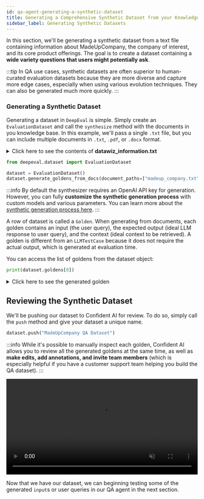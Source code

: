 ```yaml
---
id: qa-agent-generating-a-synthetic-dataset
title: Generating a Comprehensive Synthetic Dataset from your Knowledge Base
sidebar_label: Generating Synthetic Datasets
---
```


In this section, we'll be generating a synthetic dataset from a text file containing information about MadeUpCompany, the company of interest, and its core product offerings. The goal is to create a dataset containing a **wide variety questions that users might potentially ask**.

:::tip
In QA use cases, synthetic datasets are often superior to human-curated evaluation datasets because they are more diverse and capture more edge cases, especially when using various evolution techniques. They can also be generated much more quickly.
:::

### Generating a Synthetic Dataset

Generating a dataset in `DeepEval` is simple. Simply create an `EvaluationDataset` and call the `synthesize` method with the documents in you knowledge base. In this example, we'll pass a single `.txt` file, but you can include multiple documents in `.txt`, `.pdf`, or `.docx` format.

<details><summary>Click here to see the contents of <strong>datawiz_information.txt</strong></summary>
<p>

```
About MadeUpCompany
MadeUpCompany is a pioneering technology firm founded in 2010, specializing in cloud computing, data analytics, and machine learning. Headquartered in San Francisco, California, we have a global presence with satellite offices in New York, London, and Tokyo. Our mission is to empower businesses and individuals with cutting-edge technology that enhances efficiency, scalability, and innovation.

With a diverse team of experts from various industries—including AI research, cybersecurity, and enterprise software development—we push the boundaries of what’s possible. Our commitment to continuous improvement, security, and customer success has earned us recognition as a leader in the tech space.

Our Values
At MadeUpCompany, we believe in:

Innovation – Continuously developing and refining solutions that meet the evolving needs of businesses.
Security & Privacy – Implementing world-class security protocols to protect our customers' data.
Customer-Centric Approach – Designing intuitive, powerful tools that make complex technology accessible.
Sustainability – Ensuring our infrastructure is energy-efficient and environmentally responsible.
Products and Services
We offer a comprehensive suite of cloud-based solutions that streamline operations, enhance decision-making, and power AI-driven insights.

CloudMate – Secure and Scalable Cloud Storage
CloudMate is our flagship cloud storage solution, designed for businesses of all sizes. Features include:
✅ Seamless data migration with automated backups
✅ Military-grade encryption and multi-factor authentication
✅ Role-based access control for enterprise security
✅ AI-powered file organization and search capabilities

DataWiz – Advanced Data Analytics
DataWiz transforms raw data into actionable insights using cutting-edge machine learning models. Features include:
📊 Predictive analytics for demand forecasting and customer behavior modeling
📊 Real-time dashboards with customizable reporting
📊 API integrations with popular business intelligence tools
📊 Automated anomaly detection for fraud prevention and operational efficiency

Custom AI Solutions
We provide tailored machine learning models to optimize business workflows, automate repetitive tasks, and enhance decision-making. From NLP-based chatbots to AI-driven recommendation engines, we develop bespoke AI solutions for various industries.

Pricing
We offer flexible pricing plans to meet the needs of individuals, small businesses, and large enterprises.

CloudMate Plans

Basic: $9.99/month – 100GB storage, essential security features
Professional: $29.99/month – 1TB storage, enhanced security, priority support
Enterprise: Custom pricing – Unlimited storage, advanced compliance tools, dedicated account manager
DataWiz Plans

Starter: $49/month – Basic analytics, limited AI insights
Growth: $99/month – Advanced machine learning models, predictive analytics
Enterprise: Custom pricing – Full AI customization, dedicated data scientists
Custom AI Solutions – Pricing is determined based on project scope and complexity. Contact our sales team for a personalized quote.

Technical Support
Our award-winning customer support team is available 24/7 to assist with any technical issues. Support channels include:
📞 Toll-free phone support
💬 Live chat assistance
📧 Email support with guaranteed response within 6 hours
📚 Comprehensive FAQ and user guides available on our website
👥 Community forum for peer-to-peer discussions and best practices

Most technical issues are resolved within 24 hours, ensuring minimal downtime for your business.

Security and Compliance
Security is at the heart of everything we do. MadeUpCompany adheres to the highest security and regulatory standards, including:

🔒 GDPR, HIPAA, and SOC 2 Compliance – Ensuring global security and data protection compliance.
🔒 End-to-End Encryption – Protecting data in transit and at rest with AES-256 encryption.
🔒 Zero Trust Architecture – Implementing rigorous access control and continuous authentication.
🔒 DDoS Protection & Advanced Threat Detection – Safeguarding against cyber threats with AI-powered monitoring.

Our team continuously updates security measures to stay ahead of evolving cyber risks.

Account Management
Managing your MadeUpCompany services is simple and intuitive via our online portal. Customers can:

✔️ Upgrade or downgrade plans at any time
✔️ Access billing history and download invoices
✔️ Manage multiple users and set role-based permissions
✔️ Track storage and analytics usage in real time

For enterprise accounts, we offer dedicated account managers who provide strategic guidance and personalized support.

Refund and Cancellation Policy
We stand by the quality of our services and offer a 30-day money-back guarantee on all plans.

If you're not satisfied, you can request a full refund within the first 30 days.
After 30 days, you may cancel your subscription at any time, and we’ll issue a prorated refund based on your remaining subscription period.
Enterprise contracts include a flexible exit clause, ensuring fair terms for long-term clients.
Upcoming Features
We are constantly evolving and introducing new features based on customer feedback. Here’s what’s coming soon:

🚀 AI-Driven Data Insights – DataWiz will introduce automated trend forecasting powered by deep learning.
🚀 Collaboration Tools for CloudMate – Enhanced real-time document editing and team workspaces for seamless collaboration.
🚀 Zero-Knowledge Encryption – An optional feature for businesses requiring absolute data confidentiality.

We value our customers' input and prioritize updates that deliver the most impact.

Why Choose MadeUpCompany?

✔️ Over 1 million satisfied users worldwide
✔️ Trusted by Fortune 500 companies
✔️ Featured in TechCrunch, Forbes, and Wired as a top innovator
✔️ Unmatched customer support and security

Whether you're a startup, an enterprise, or an individual user, MadeUpCompany provides the tools you need to thrive in the digital age.

For more information, visit our website at www.madeupcompany.com or contact our sales team at sales@madeupcompany.com. 🚀
```

</p>
</details>

```python
from deepeval.dataset import EvaluationDataset

dataset = EvaluationDataset()
dataset.generate_goldens_from_docs(document_paths=["madeup_company.txt"])
```

:::info
By default the synthesizer requires an OpenAI API key for generation. However, you can fully **customize the synthetic generation process** with custom models and various parameters. You can learn more about the [synthetic generation process here](/docs/synthesizer-introduction).
:::

A row of dataset is called a `Golden`. When generating from documents, each golden contains an input (the user query), the expected output (ideal LLM response to user query), and the context (ideal context to be retrieved). A golden is different from an `LLMTestCase` because it does not require the actual output, which is generated at evaluation time.

You can access the list of goldens from the dataset object:

```python
print(dataset.goldens[0])
```

<details><summary>Click here to see the generated golden</summary>
<p>

```python
Golden(
    input="Examine CloudMate's unique enterprise offerings: comprehensive compliance tools and dedicated support services."
    expected_output="""
        CloudMate's Enterprise plan offers a robust set of features tailored for large organizations seeking scalable cloud solutions. Key offerings include:

        1. **Unlimited Storage**: Ideal for enterprises with substantial data storage requirements.

        2. **Advanced Compliance Tools**: These tools help organizations adhere to industry regulations and standards, ensuring data privacy and protection.

        3. **Dedicated Account Manager**: Provides personalized support and guidance to maximize the use of CloudMate services.

        Combined with enterprise-grade security measures like role-based access control, military-grade encryption, and multi-factor authentication, CloudMate's Enterprise plan ensures both security and seamless operation of critical business functions. Custom pricing options allow for tailored solutions specific to each enterprise's needs.
    """
    context=[
        """Basic: $9.99/month – 100GB storage, essential security features
            Professional: $29.99/month – 1TB storage, enhanced security, priority support
            Enterprise: Custom pricing – Unlimited storage, advanced compliance tools, dedicated account manager
            DataWiz Plans

            Starter: $49/month – Basic analytics, limited AI insights
            Growth: $99/month – Advanced machine learning models, predictive analytics
            Enterprise: Custom pricing – Full AI customization
        """,
        """✅ Military-grade encryption and multi-factor authentication
            ✅ Role-based access control for enterprise security
            ✅ AI-powered file organization and search capabilities

            DataWiz – Advanced Data Analytics
            DataWiz transforms raw data into actionable insights using cutting-edge machine learning models. Features include:
            📊 Predictive analytics for demand forecasting and customer behavior modeling
            📊 Real-time dashboards with customizable reporting
            📊 API integrations with popular business
        """,
        """ intelligence tools
            📊 Automated anomaly detection for fraud prevention and operational efficiency

            Custom AI Solutions
            We provide tailored machine learning models to optimize business workflows, automate repetitive tasks, and enhance decision-making. From NLP-based chatbots to AI-driven recommendation engines, we develop bespoke AI solutions for various industries.

            Pricing
            We offer flexible pricing plans to meet the needs of individuals, small businesses, and large enterprises.

            CloudMate Plans
        """
    ]
)
```

</p>
</details>

## Reviewing the Synthetic Dataset

We'll be pushing our dataset to Confident AI for review. To do so, simply call the `push` method and give your dataset a unique name.

```python
dataset.push("MadeUpCompany QA Dataset")
```

:::info
While it's possible to manually inspect each golden, Confident AI allows you to review all the generated goldens at the same time, as well as **make edits, add annotations, and invite team members** (which is especially helpful if you have a customer support team helping you build the QA dataset).
:::

<div
  style={{
    display: "flex",
    alignItems: "center",
    justifyContent: "center",
    marginBottom: "20px",
  }}
>
  <video width="100%" autoPlay loop muted playsInlines>
    <source
      src="https://deepeval-docs.s3.us-east-1.amazonaws.com/qa-agent-review-dataset.mp4"
      type="video/mp4"
    />
  </video>
</div>

Now that we have our dataset, we can beginning testing some of the generated `input`s or user queries in our QA agent in the next section.
